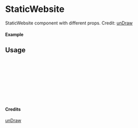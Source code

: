 
<Meta of={StaticWebsite} title="unDraw/StaticWebsite" />

# StaticWebsite

StaticWebsite component with different props.
Credit: [unDraw](https://undraw.co/illustrations)

#### Example

<Canvas of={StaticWebsite.Primary} />

## Usage

```ts
import { StaticWebsite } from "yadl-ui";

const Example = () => {
  return (
      <StaticWebsite />
  );
};

export default Example;
```

#### Credits
[unDraw](https://undraw.co/illustrations)
